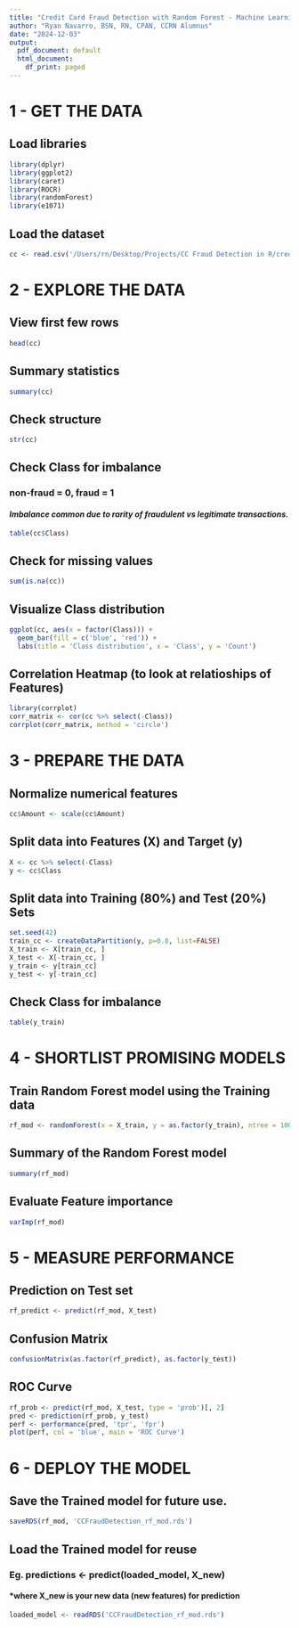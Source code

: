 ```yaml
---
title: "Credit Card Fraud Detection with Random Forest - Machine Learning Project"
author: "Ryan Navarro, BSN, RN, CPAN, CCRN Alumnus"
date: "2024-12-03"
output:
  pdf_document: default
  html_document:
    df_print: paged
---
```




# 1 - GET THE DATA

## Load libraries

```r
library(dplyr) 
library(ggplot2) 
library(caret) 
library(ROCR)
library(randomForest) 
library(e1071)
```

## Load the dataset

```r
cc <- read.csv('/Users/rn/Desktop/Projects/CC Fraud Detection in R/creditcard.csv')
```



# 2 - EXPLORE THE DATA

## View first few rows

```r
head(cc)
```

## Summary statistics

```r
summary(cc)
```

## Check structure

```r
str(cc)
```

## Check Class for imbalance

### non-fraud = 0, fraud = 1

#### *Imbalance common due to rarity of fraudulent vs legitimate transactions.*

```r
table(cc$Class)
```

## Check for missing values

```r
sum(is.na(cc))
```
## Visualize Class distribution

```r
ggplot(cc, aes(x = factor(Class))) +
  geom_bar(fill = c('blue', 'red')) +
  labs(title = 'Class distribution', x = 'Class', y = 'Count')
```

## Correlation Heatmap (to look at relatioships of Features)

```r
library(corrplot)
corr_matrix <- cor(cc %>% select(-Class))
corrplot(corr_matrix, method = 'circle')
```



# 3 - PREPARE THE DATA

## Normalize numerical features

```r
cc$Amount <- scale(cc$Amount)
```

## Split data into Features (X) and Target (y)

```r
X <- cc %>% select(-Class)
y <- cc$Class
```

## Split data into Training (80%) and Test (20%) Sets

```r
set.seed(42)
train_cc <- createDataPartition(y, p=0.8, list=FALSE)
X_train <- X[train_cc, ]
X_test <- X[-train_cc, ]
y_train <- y[train_cc]
y_test <- y[-train_cc]
```

## Check Class for imbalance

```r
table(y_train)
```

# 4 - SHORTLIST PROMISING MODELS

## Train Random Forest model using the Training data

```r
rf_mod <- randomForest(x = X_train, y = as.factor(y_train), ntree = 100, mtry = 5, importance = TRUE)
```

## Summary of the Random Forest model

```r
summary(rf_mod)
```

## Evaluate Feature importance

```r
varImp(rf_mod)
```


# 5 - MEASURE PERFORMANCE

## Prediction on Test set
```r
rf_predict <- predict(rf_mod, X_test)
```

## Confusion Matrix

```r
confusionMatrix(as.factor(rf_predict), as.factor(y_test))
```

## ROC Curve

```r
rf_prob <- predict(rf_mod, X_test, type = 'prob')[, 2]
pred <- prediction(rf_prob, y_test)
perf <- performance(pred, 'tpr', 'fpr')
plot(perf, col = 'blue', main = 'ROC Curve')
```



# 6 - DEPLOY THE MODEL

## Save the Trained model for future use.

```r
saveRDS(rf_mod, 'CCFraudDetection_rf_mod.rds')
```

## Load the Trained model for reuse
### Eg. predictions <- predict(loaded_model, X_new) 
#### *where X_new is your new data (new features) for prediction

```r
loaded_model <- readRDS('CCFraudDetection_rf_mod.rds')
```

